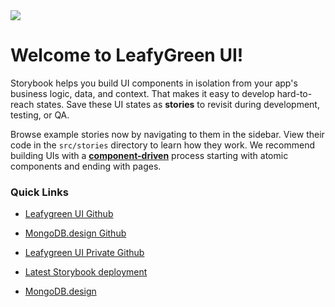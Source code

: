 
<Meta title="Overview/Introduction" />

<img src={BannerImage} />

# Welcome to LeafyGreen UI!

Storybook helps you build UI components in isolation from your app's business logic, data, and context.
That makes it easy to develop hard-to-reach states. Save these UI states as **stories** to revisit during development, testing, or QA.

Browse example stories now by navigating to them in the sidebar.
View their code in the `src/stories` directory to learn how they work.
We recommend building UIs with a [**component-driven**](https://componentdriven.org) process starting with atomic components and ending with pages.

### Quick Links
- [Leafygreen UI Github](https://github.com/mongodb/leafygreen-ui)
- [MongoDB.design Github](https://github.com/mongodb/design)
- [Leafygreen UI Private Github](https://github.com/10gen/leafygreen-ui-private)

- [Latest Storybook deployment](https://mongodb.github.io/leafygreen-ui)
- [MongoDB.design](https://www.mongodb.design/)
